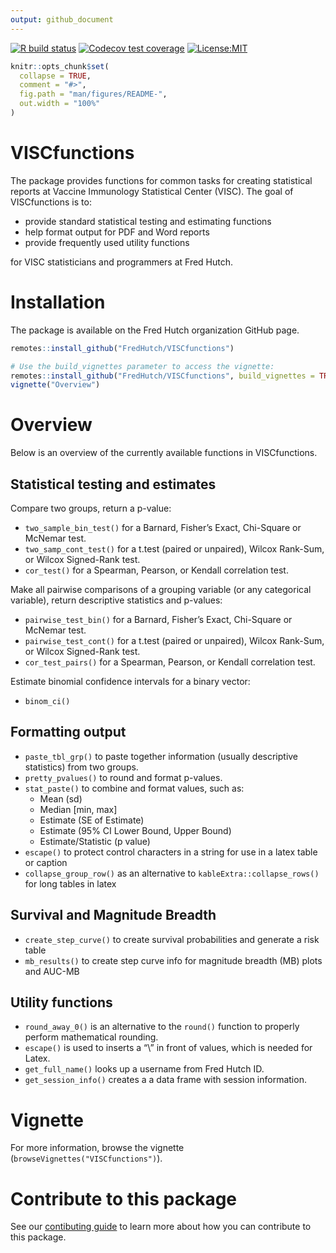 ```yaml
---
output: github_document
---
```


<!-- badges: start -->
  [![R build status](https://github.com/FredHutch/VISCfunctions/workflows/R-CMD-check/badge.svg)](https://github.com/FredHutch/VISCfunctions/actions)
  [![Codecov test coverage](https://codecov.io/gh/FredHutch/VISCfunctions/branch/main/graph/badge.svg)](https://codecov.io/gh/FredHutch/VISCfunctions?branch=main)
  [![License:MIT](https://img.shields.io/badge/License-MIT-yellow.svg)](https://opensource.org/licenses/MIT)
<!-- badges: end -->

  
```r
knitr::opts_chunk$set(
  collapse = TRUE,
  comment = "#>",
  fig.path = "man/figures/README-",
  out.width = "100%"
)
```

# VISCfunctions

The package provides functions for common tasks for creating statistical reports at Vaccine Immunology Statistical Center (VISC).  The goal of VISCfunctions is to:

* provide standard statistical testing and estimating functions
* help format output for PDF and Word reports
* provide frequently used utility functions

for VISC statisticians and programmers at Fred Hutch.

# Installation

The package is available on the Fred Hutch organization GitHub page.

```r
remotes::install_github("FredHutch/VISCfunctions")

# Use the build_vignettes parameter to access the vignette:
remotes::install_github("FredHutch/VISCfunctions", build_vignettes = TRUE)
vignette("Overview")
```

# Overview

Below is an overview of the currently available functions in VISCfunctions.

## Statistical testing and estimates

Compare two groups, return a p-value:

* `two_sample_bin_test()` for a Barnard, Fisher's Exact, Chi-Square or McNemar test.
* `two_samp_cont_test()` for a t.test (paired or unpaired), Wilcox Rank-Sum, or Wilcox Signed-Rank test.
* `cor_test()` for a Spearman, Pearson, or Kendall correlation test.

Make all pairwise comparisons of a grouping variable (or any categorical variable), return descriptive statistics and p-values:

* `pairwise_test_bin()` for a Barnard, Fisher's Exact, Chi-Square or McNemar test.
* `pairwise_test_cont()` for a t.test (paired or unpaired), Wilcox Rank-Sum, or Wilcox Signed-Rank test.
* `cor_test_pairs()` for a Spearman, Pearson, or Kendall correlation test.

Estimate binomial confidence intervals for a binary vector:

* `binom_ci()`

## Formatting output

* `paste_tbl_grp()` to paste together information (usually descriptive statistics) from two groups.
* `pretty_pvalues()` to round and format p-values.
* `stat_paste()` to combine and format values, such as:
    + Mean (sd)
    + Median [min, max]
    + Estimate (SE of Estimate)
    + Estimate (95% CI Lower Bound, Upper Bound)
    + Estimate/Statistic (p value)
* `escape()` to protect control characters in a string for use in a latex table or caption
* `collapse_group_row()` as an alternative to `kableExtra::collapse_rows()` for long tables in latex

## Survival and Magnitude Breadth

* `create_step_curve()` to create survival probabilities and generate a risk table
* `mb_results()` to create step curve info for magnitude breadth (MB) plots and AUC-MB

## Utility functions

* `round_away_0()` is an alternative to the `round()` function to properly perform mathematical rounding.
* `escape()` is used to inserts a "\\" in front of values, which is needed for Latex.
* `get_full_name()` looks up a username from Fred Hutch ID.
* `get_session_info()` creates a a data frame with session information.


# Vignette

For more information, browse the vignette (`browseVignettes("VISCfunctions")`).

# Contribute to this package

See our [contibuting guide](CONTRIBUTING.md) to learn more about how you can contribute to this package.
